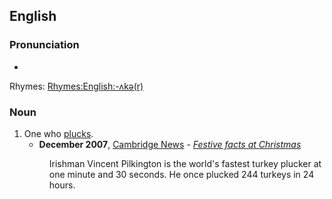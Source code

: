 ==English==

===Pronunciation===
* {{IPA|/'plʌkə(r)/}}
Rhymes: [[Rhymes:English:-ʌkə(r)]]

===Noun===
{{en-noun}}

# One who [[pluck]]s.
#* '''December 2007''', [[w:Cambridge News|Cambridge News]] - ''[http://www.cambridge-news.co.uk/cn_news_home/DisplayArticle.asp?ID=244120 Festive facts at Christmas]''
#: Irishman Vincent Pilkington is the world's fastest turkey plucker at one minute and 30 seconds. He once plucked 244 turkeys in 24 hours.